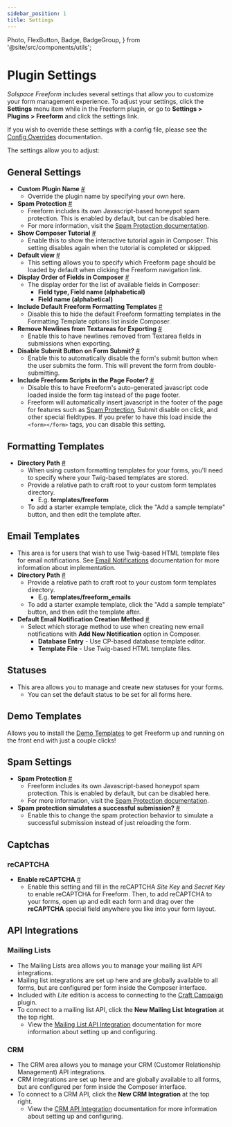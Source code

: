 ```yaml
---
sidebar_position: 1
title: Settings
---
```


  Photo,
  FlexButton,
  Badge,
  BadgeGroup,
} from '@site/src/components/utils';



# Plugin Settings

_Solspace Freeform_ includes several settings that allow you to customize your form management experience. To adjust your settings, click the **Settings** menu item while in the Freeform plugin, or go to **Settings > Plugins > Freeform** and click the settings link.

If you wish to override these settings with a config file, please see the [Config Overrides](./config-overrides) documentation.

The settings allow you to adjust:

## General Settings

- **Custom Plugin Name** <a href="#custom-name" id="custom-name" class="docs-anchor">#</a>
  - Override the plugin name by specifying your own here.
- **Spam Protection** <a href="#spam-protection" id="spam-protection" class="docs-anchor">#</a>
  - Freeform includes its own Javascript-based honeypot spam protection. This is enabled by default, but can be disabled here.
  - For more information, visit the [Spam Protection documentation](../forms/spam-protection).
- **Show Composer Tutorial** <a href="#composer-tutorial" id="composer-tutorial" class="docs-anchor">#</a>
  - Enable this to show the interactive tutorial again in Composer. This setting disables again when the tutorial is completed or skipped.
- **Default view** <a href="#default-view" id="default-view" class="docs-anchor">#</a>
  - This setting allows you to specify which Freeform page should be loaded by default when clicking the Freeform navigation link.
- **Display Order of Fields in Composer** <a href="#composer-display-order" id="composer-display-order" class="docs-anchor">#</a>
  - The display order for the list of available fields in Composer:
    - **Field type, Field name (alphabetical)**
    - **Field name (alphabetical)**
- **Include Default Freeform Formatting Templates** <a href="#include-default-templates" id="include-default-templates" class="docs-anchor">#</a>
  - Disable this to hide the default Freeform formatting templates in the Formatting Template options list inside Composer.
- **Remove Newlines from Textareas for Exporting** <a href="#remove-newlines-exporting" id="remove-newlines-exporting" class="docs-anchor">#</a>
  - Enable this to have newlines removed from Textarea fields in submissions when exporting.
- **Disable Submit Button on Form Submit?** <a href="#disable-submit" id="disable-submit" class="docs-anchor">#</a>
  - Enable this to automatically disable the form's submit button when the user submits the form. This will prevent the form from double-submitting.
- **Include Freeform Scripts in the Page Footer?** <a href="#scripts-footer" id="scripts-footer" class="docs-anchor">#</a>
  - Disable this to have Freeform's auto-generated javascript code loaded inside the form tag instead of the page footer.
  - Freeform will automatically insert javascript in the footer of the page for features such as [Spam Protection](../forms/spam-protection), Submit disable on click, and other special fieldtypes. If you prefer to have this load inside the `<form></form>` tags, you can disable this setting.

<Photo img={GeneralPhoto} alt="General Settings" />

## Formatting Templates

- **Directory Path** <a href="#formatting-directory-path" id="formatting-directory-path" class="docs-anchor">#</a>
  - When using custom formatting templates for your forms, you'll need to specify where your Twig-based templates are stored.
  - Provide a relative path to craft root to your custom form templates directory.
    - E.g. **templates/freeform**
  - To add a starter example template, click the "Add a sample template" button, and then edit the template after.

<Photo
  img={SettingFormattingTemplatesPhoto}
  alt="Form builder formatting templates settings"
/>

## Email Templates

- This area is for users that wish to use Twig-based HTML template files for email notifications. See [Email Notifications](../forms/email-notifications) documentation for more information about implementation.
- **Directory Path** <a href="#email-directory-path" id="email-directory-path" class="docs-anchor">#</a>
  - Provide a relative path to craft root to your custom form templates directory.
    - E.g. **templates/freeform_emails**
  - To add a starter example template, click the "Add a sample template" button, and then edit the template after.
- **Default Email Notification Creation Method** <a href="#default-email-method" id="default-email-method" class="docs-anchor">#</a>
  - Select which storage method to use when creating new email notifications with **Add New Notification** option in Composer.
    - **Database Entry** - Use CP-based database template editor.
    - **Template File** - Use Twig-based HTML template files.

<Photo
  img={SettingEmailTemplatesPhoto}
  alt="Form builder Email templates settings"
/>

## Statuses

- This area allows you to manage and create new statuses for your forms.
  - You can set the default status to be set for all forms here.

<Photo img={SettingStatusListPhoto} alt="Statuses" />
<Photo img={SettingStatusEditPhoto} alt="Create a Status" />

## Demo Templates

Allows you to install the [Demo Templates](./demo-templates) to get Freeform up and running on the front end with just a couple clicks!

## Spam Settings

- **Spam Protection** <a href="#spam-protection" id="spam-protection" class="docs-anchor">#</a>
  - Freeform includes its own Javascript-based honeypot spam protection. This is enabled by default, but can be disabled here.
  - For more information, visit the [Spam Protection documentation](../forms/spam-protection).
- **Spam protection simulates a successful submission?** <a href="#spam-protection-behavior" id="spam-protection-behavior" class="docs-anchor">#</a>
  - Enable this to change the spam protection behavior to simulate a successful submission instead of just reloading the form.

## Captchas

### reCAPTCHA

- **Enable reCAPTCHA** <a href="#spam-protection" id="spam-protection" class="docs-anchor">#</a>
  - Enable this setting and fill in the reCAPTCHA _Site Key_ and _Secret Key_ to enable reCAPTCHA for Freeform. Then, to add reCAPTCHA to your forms, open up and edit each form and drag over the **reCAPTCHA** special field anywhere you like into your form layout.

## API Integrations

### Mailing Lists

- The Mailing Lists area allows you to manage your mailing list API integrations.
- Mailing list integrations are set up here and are globally available to all forms, but are configured per form inside the Composer interface.
- Included with _Lite_ edition is access to connecting to the [Craft Campaign](https://craftcampaign.com) plugin.
- To connect to a mailing list API, click the **New Mailing List Integration** at the top right.
  - View the [Mailing List API Integration](../integrations#mailing-lists-integration) documentation for more information about setting up and configuring.

<Photo img={SettingEmailMarktetingPhoto} alt="Email marketing" />

### CRM

- The CRM area allows you to manage your CRM (Customer Relationship Management) API integrations.
- CRM integrations are set up here and are globally available to all forms, but are configured per form inside the Composer interface.
- To connect to a CRM API, click the **New CRM Integration** at the top right.
  - View the [CRM API Integration](../integrations#crm) documentation for more information about setting up and configuring.
